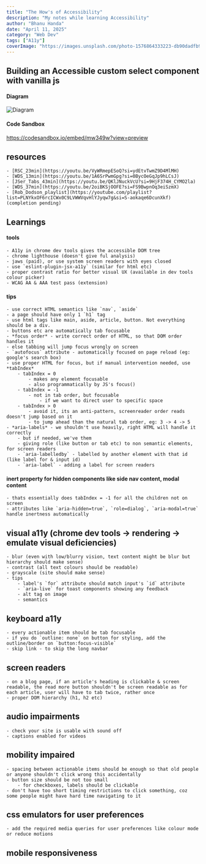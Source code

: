 ```yaml
---
title: "The How's of Accessibility"
description: "My notes while learning Accessibility"
author: "Bhanu Handa"
date: "April 11, 2025"
category: "Web Dev"
tags: ["A11y"]
coverImage: "https://images.unsplash.com/photo-1576864333223-db90dadfb975"
---
```

## Building an Accessible custom select component with vanilla js
#### Diagram
![Diagram](/src/content/media/custom-select-a11y.png)
#### Code Sandbox
https://codesandbox.io/embed/mw349w?view=preview

## resources
	- [RSC_23min](https://youtu.be/VyWRmepESoQ?si=ydEtvTwmZ9D4MlMH)
	- [WDS_13min](https://youtu.be/1A6SrPwmGpg?si=0BycOeGqJp9hLCsJ)
	- [JSer_Tabs_43min](https://youtu.be/QKlJNuckVcU?si=9HjF374H_CYMO2la)
	- [WDS_37min](https://youtu.be/2oiBKSjOOFE?si=FS9BwpnOq3eiSzmX)
	- [Rob_Dodson_playlist](https://youtube.com/playlist?list=PLNYkxOF6rcICWx0C9LVWWVqvHlYJyqw7g&si=S-aokaqe6DcunXkf) (completion pending)

## Learnings
#### tools
	- A11y in chrome dev tools gives the accessible DOM tree
	- chrome lighthouse (doesn't give ful analysis)
	- jaws (paid), or use system screen readers with eyes closed
	- use `eslint-plugin-jsx-a11y` (similar for html etc)
	- proper contrast ratio for better visual UX (available in dev tools colour picker)
	- WCAG AA & AAA test pass (extension)
#### tips
	- use correct HTML semantics like `nav`, `aside`
	- a page should have only 1 `h1` tag
	- use html tags like main, aside, article, button. Not everything should be a div.
	- buttons etc are automatically tab focusable
	- *focus order* - write correct order of HTML, so that DOM order handles it
	- else tabbing will jump focus wrongly on screen
	- `autofocus` attribute - automatically focused on page reload (eg: google's search box)
	- use proper HTML for focus, but if manual intervention needed, use *tabIndex*
		- tabIndex = 0
			- makes any element focusable
			- also programmatically by JS's focus()
		- tabIndex = -1
			- not in tab order, but focusable
				- if we want to direct user to specific space
		- tabIndex > 0
			- avoid it, its an anti-pattern, screenreader order reads doesn't jump based on it
			- to jump ahead than the natural tab order, eg: 3 -> 4 -> 5
	- *aria-labels* - we shouldn't use heavily, right HTML will handle it correctly
		- but if needed, we've them
		- giving role (like button or tab etc) to non semantic elements, for screen readers
		- `aria-labelledby` - labelled by another element with that id (like label for & input id)
		- `aria-label` - adding a label for screen readers
#### inert property for hidden components like side nav content, modal content
	- thats essentially does tabIndex = -1 for all the children not on screen
	- attributes like `aria-hidden=true`, `role=dialog`, `aria-modal=true` handle inertness automatically
## visual a11y (chrome dev tools -> rendering -> emulate visual deficiencies)
	- blur (even with low/blurry vision, text content might be blur but hierarchy should make sense)
	- contrast (all text colours should be readable)
	- grayscale (site should make sense)
	- tips
		- label's `for` attribute should match input's `id` attribute
		- `aria-live` for toast components showing any feedback
		- alt tag on image
		- semantics
## keyboard a11y
	- every actionable item should be tab focusable
	- if you do `outline: none` on button for styling, add the outline/border on `button:focus-visible`
	- skip link - to skip the long navbar
## screen readers
	- on a blog page, if an article's heading is clickable & screen readable, the read more button shouldn't be screen readable as for each article, user will have to tab twice, rather once
	- proper DOM hierarchy (h1, h2 etc)
## audio impairments
	- check your site is usable with sound off
	- captions enabled for videos
## mobility impaired
	- spacing between actionable items should be enough so that old people or anyone shouldn't click wrong this accidentally
	- button size should be not too small
		- for checkboxes, labels should be clickable
	- don't have too short timing restrictions to click something, coz some people might have hard time navigating to it
## css emulators for user preferences
	- add the required media queries for user preferences like colour mode or reduce motions
## mobile responsiveness